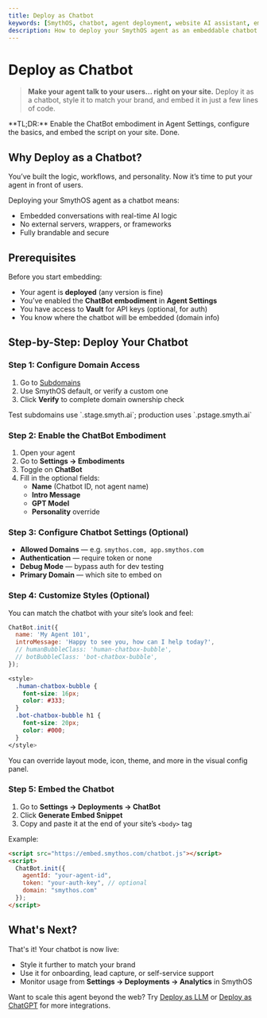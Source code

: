 ```yaml
---
title: Deploy as Chatbot
keywords: [SmythOS, chatbot, agent deployment, website AI assistant, embed AI chatbot, live chat]
description: How to deploy your SmythOS agent as an embeddable chatbot for your website or application.
---
```


# Deploy as Chatbot

> **Make your agent talk to your users... right on your site.** Deploy it as a chatbot, style it to match your brand, and embed it in just a few lines of code.

<InfoCallout>
**TL;DR:** Enable the ChatBot embodiment in Agent Settings, configure the basics, and embed the script on your site. Done.
</InfoCallout>

<Divider />

## Why Deploy as a Chatbot?

You’ve built the logic, workflows, and personality. Now it’s time to put your agent in front of users.

Deploying your SmythOS agent as a chatbot means:

- Embedded conversations with real-time AI logic
- No external servers, wrappers, or frameworks
- Fully brandable and secure

<Divider />

## Prerequisites

Before you start embedding:

- Your agent is **deployed** (any version is fine)
- You’ve enabled the **ChatBot embodiment** in **Agent Settings**
- You have access to **Vault** for API keys (optional, for auth)
- You know where the chatbot will be embedded (domain info)

<Divider />

## Step-by-Step: Deploy Your Chatbot

### Step 1: Configure Domain Access

1. Go to [Subdomains](https://app.smythos.com/domains)  
2. Use SmythOS default, or verify a custom one  
3. Click **Verify** to complete domain ownership check

<InfoCallout>
Test subdomains use `.stage.smyth.ai`; production uses `.pstage.smyth.ai`
</InfoCallout>

<Divider />

### Step 2: Enable the ChatBot Embodiment

1. Open your agent  
2. Go to **Settings → Embodiments**  
3. Toggle on **ChatBot**  
4. Fill in the optional fields:  
   - **Name** (Chatbot ID, not agent name)  
   - **Intro Message**  
   - **GPT Model**  
   - **Personality** override

<Divider />

### Step 3: Configure Chatbot Settings (Optional)

- **Allowed Domains** — e.g. `smythos.com, app.smythos.com`
- **Authentication** — require token or none
- **Debug Mode** — bypass auth for dev testing
- **Primary Domain** — which site to embed on

<Divider />

### Step 4: Customize Styles (Optional)

You can match the chatbot with your site’s look and feel:

```js
ChatBot.init({
  name: 'My Agent 101',
  introMessage: 'Happy to see you, how can I help today?',
  // humanBubbleClass: 'human-chatbox-bubble',
  // botBubbleClass: 'bot-chatbox-bubble',
});
```

```css
<style>
  .human-chatbox-bubble {
    font-size: 16px;
    color: #333;
  }
  .bot-chatbox-bubble h1 {
    font-size: 20px;
    color: #000;
  }
</style>
```

You can override layout mode, icon, theme, and more in the visual config panel.

<Divider />

### Step 5: Embed the Chatbot

1. Go to **Settings → Deployments → ChatBot**  
2. Click **Generate Embed Snippet**  
3. Copy and paste it at the end of your site’s `<body>` tag

Example:

```html
<script src="https://embed.smythos.com/chatbot.js"></script>
<script>
  ChatBot.init({
    agentId: "your-agent-id",
    token: "your-auth-key", // optional
    domain: "smythos.com"
  });
</script>
```

<Divider />

## What's Next?

That's it! Your chatbot is now live:

- Style it further to match your brand
- Use it for onboarding, lead capture, or self-service support
- Monitor usage from **Settings → Deployments → Analytics** in SmythOS

Want to scale this agent beyond the web? Try [Deploy as LLM](/docs/agent-deployments/deployments/deploy-as-llm) or [Deploy as ChatGPT](/docs/agent-deployments/deployments/deploy-as-chatgpt) for more integrations.

<Divider />
